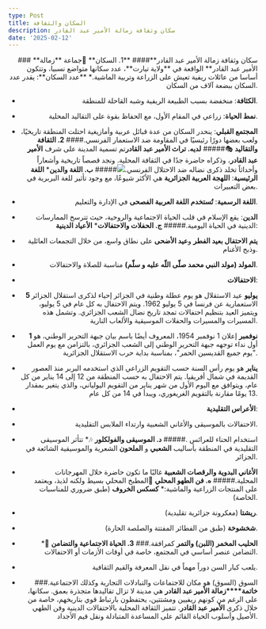 ```yaml
---
type: Post
title: السكان والثقافة
description: سكان وثقافة زمالة الأمير عبد القادر
date: '2025-02-12'
---
```

<div style="text-align: right">### **سكان وثقافة زمالة الأمير عبد القادر**#### **1. السكان** 👥جماعة **زمالة الأمير عبد القادر** الواقعة في **ولاية تيارت**، عدد سكانها متواضع نسبيا، وتتكون أساسا من عائلات ريفية تعيش على الزراعة وتربية الماشية.*   **عدد السكان**: يقدر عدد السكان ببضعة آلاف من السكان.

*   **الكثافة**: منخفضة بسبب الطبيعة الريفية وشبه القاحلة للمنطقة.

*   **نمط الحياة**: زراعي في المقام الأول، مع الحفاظ بقوة على التقاليد المحلية.

*   **المجتمع القبلي**: ينحدر السكان من عدة قبائل عربية وأمازيغية احتلت المنطقة تاريخيًا، ولعب بعضها دورًا رئيسيًا في المقاومة ضد الاستعمار الفرنسي.#### **2. الثقافة والتقاليد** 🎭##### **لديه. تراث الأمير عبد القادر**تم تسمية المدينة على شرف **الأمير عبد القادر**، وذكراه حاضرة جدًا في الثقافة المحلية. ونجد قصصاً تاريخية وأشعاراً وأحداثاً تخلد ذكرى نضاله ضد الاحتلال الفرنسي.![](https://taguine.netlify.app/_next/image?url=%2Fimages%2Farch_taguine.jpg\&w=3840\&q=75)##### **ب. اللغة والدين***   **اللغة الرئيسية**: **اللهجة العربية الجزائرية** هي الأكثر شيوعًا، مع وجود تأثير للغة البربرية في بعض التعبيرات.

*   **اللغة الرسمية**: **تُستخدم اللغة العربية الفصحى** في الإدارة والتعليم.

*   **الدين**: يقع الإسلام في قلب الحياة الاجتماعية والروحية، حيث تترسخ الممارسات الدينية في الحياة اليومية.##### **ج. الحفلات والاحتفالات***   **الأعياد الدينية**:

*   **يتم الاحتفال بعيد الفطر** و**عيد الأضحى** على نطاق واسع، من خلال التجمعات العائلية وذبح الأغنام.

*   **المولد (مولد النبي محمد صلّى اللّه عليه و سلّم)** مناسبة للصلاة والاحتفالات.

*   **الاحتفالات**:

*   **5 يوليو** عيد الاستقلال هو يوم عطلة وطنية في الجزائر إحياء لذكرى استقلال الجزائر الاستعمارية عن فرنسا في 5 يوليو 1962. ويتم الاحتفال به كل عام في 5 يوليو، ويتميز العيد بتنظيم احتفالات تمجد تاريخ نضال الشعب الجزائري. وتشمل هذه المسيرات والمسيرات والحفلات الموسيقية والألعاب النارية.

*   **1 نوفمبر** إعلان 1 نوفمبر 1954، المعروف أيضًا باسم بيان جبهة التحرير الوطني، هو أول نداء توجهه جبهة التحرير الوطني إلى الشعب الجزائري، بالتزامن مع يوم العمل "يوم جميع القديسين الحمر"، بمناسبة بداية حرب الاستقلال الجزائرية.

*   **يناير** هو يوم رأس السنة حسب التقويم الزراعي الذي استخدمه البربر منذ العصور القديمة في شمال أفريقيا. يتم الاحتفال به حسب المنطقة من 12 إلى 14 يناير من كل عام، ويتوافق مع اليوم الأول من شهر يناير من التقويم اليولياني، والذي يتغير بمقدار 13 يومًا مقارنة بالتقويم الغريغوري، ويبدأ في 14 من كل عام.

*   **الأعراس التقليدية**:

*   الاحتفالات بالموسيقى والأغاني الشعبية وارتداء الملابس التقليدية.

*   استخدام الحناء للعرائس .##### **د. الموسيقى والفولكلور** 🎶*   تتأثر الموسيقى التقليدية في المنطقة بأساليب **الشعبي** و **الملحون** الشعرية والموسيقية الشائعة في الجزائر.

*   **الأغاني البدوية والرقصات الشعبية** غالبًا ما تكون حاضرة خلال المهرجانات المحلية.##### **ه. فن الطهو المحلي** 🍲المطبخ المحلي بسيط ولكنه لذيذ، ويعتمد على المنتجات الزراعية والماشية:*   **كسكس الخروف** (طبق ضروري للمناسبات الخاصة).

*   **ريشتا** (معكرونة جزائرية تقليدية).

*   **شخشوخة** (طبق من الفطائر المفتتة والصلصة الحارة).

*   **الحليب المخمر (اللبن) والتمر** كمرافقة.### **3. الحياة الاجتماعية والتضامن** 🤝*   التضامن عنصر أساسي في المجتمع، خاصة في أوقات الأزمات أو الاحتفالات.

*   يلعب كبار السن دوراً مهماً في نقل المعرفة والقيم الثقافية.

*   السوق (السوق) هو مكان للاجتماعات والتبادلات التجارية وكذلك الاجتماعية.### **خاتمة****زمالة الأمير عبد القادر** هي مدينة لا تزال تقاليدها متجذرة بعمق. سكانها، على الرغم من كونهم ريفيين ومشتتين، يحتفظون بارتباط قوي بتاريخهم، خاصة من خلال ذكرى **الأمير عبد القادر**. تتميز الثقافة المحلية بالاحتفالات الدينية وفن الطهي الأصيل وأسلوب الحياة القائم على المساعدة المتبادلة ونقل قيم الأجداد.

</div>

